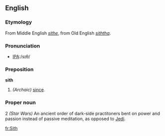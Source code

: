 ==English==

===Etymology===
From Middle English ''[[sithe]]'', from Old English ''[[siththa]]''.

===Pronunciation===
*[[w:International Phonetic Alphabet|IPA]]:/sɪθ/

===Preposition===
'''sith'''
# ''(Archaic)'' [[since]].

===Proper noun=== 

2 ''(Star Wars)'' An ancient order of dark-side practitoners bent on power and passion instead of passive meditation, as opposed to [[Jedi]].

[[fr:Sith]]
